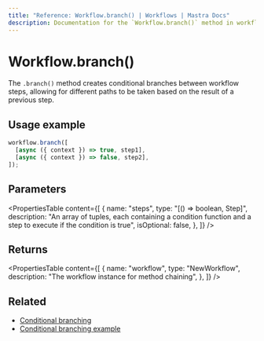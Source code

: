 ```yaml
---
title: "Reference: Workflow.branch() | Workflows | Mastra Docs"
description: Documentation for the `Workflow.branch()` method in workflows, which creates conditional branches between steps.
---
```


# Workflow.branch()

The `.branch()` method creates conditional branches between workflow steps, allowing for different paths to be taken based on the result of a previous step.

## Usage example

```typescript copy
workflow.branch([
  [async ({ context }) => true, step1],
  [async ({ context }) => false, step2],
]);
```

## Parameters

<PropertiesTable
  content={[
    {
      name: "steps",
      type: "[() => boolean, Step]",
      description:
        "An array of tuples, each containing a condition function and a step to execute if the condition is true",
      isOptional: false,
    },
  ]}
/>

## Returns

<PropertiesTable
  content={[
    {
      name: "workflow",
      type: "NewWorkflow",
      description: "The workflow instance for method chaining",
    },
  ]}
/>

## Related

- [Conditional branching](../../docs/workflows/flow-control.mdx#conditional-branching)
- [Conditional branching example](../../examples/workflows/conditional-branching.mdx)
